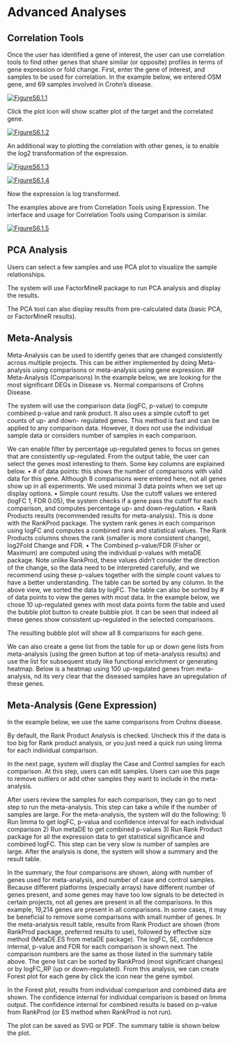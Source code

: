 #	Advanced Analyses
##	Correlation Tools
Once the user has identified a gene of interest, the user can use correlation tools to find other genes that share similar (or opposite) profiles in terms of gene expression or fold change.  First, enter the gene of interest, and samples to be used for correlation. In the example below, we entered OSM gene, and 69 samples involved in Crohn's disease.

[![FigureS6.1.1](https://interactivereport.github.io/OmicsView/tutorial/figures/FigureS6.1.1.jpg)](https://interactivereport.github.io/OmicsView/tutorial/figures/FigureS6.1.1.jpg)

Click the plot icon will show scatter plot of the target and the correlated gene. 

[![FigureS6.1.2](https://interactivereport.github.io/OmicsView/tutorial/figures/FigureS6.1.2.jpg)](https://interactivereport.github.io/OmicsView/tutorial/figures/FigureS6.1.2.jpg)

An additional way to plotting the correlation with other genes, is to enable the log2 transformation of the expression.

[![FigureS6.1.3](https://interactivereport.github.io/OmicsView/tutorial/figures/FigureS6.1.3.jpg)](https://interactivereport.github.io/OmicsView/tutorial/figures/FigureS6.1.3.jpg)

[![FigureS6.1.4](https://interactivereport.github.io/OmicsView/tutorial/figures/FigureS6.1.4.jpg)](https://interactivereport.github.io/OmicsView/tutorial/figures/FigureS6.1.4.jpg)

Now the expression is log transformed. 

The examples above are from Correlation Tools using Expression.  The interface and usage for Correlation Tools using Comparison is similar. 

[![FigureS6.1.5](https://interactivereport.github.io/OmicsView/tutorial/figures/FigureS6.1.5.jpg)](https://interactivereport.github.io/OmicsView/tutorial/figures/FigureS6.1.5.jpg)

## PCA Analysis
Users can select a few samples and use PCA plot to visualize the sample relationships.

The system will use FactorMineR package to run PCA analysis and display the results. 


The PCA tool can also display results from pre-calculated data (basic PCA, or FactorMineR results). 


## Meta-Analysis
Meta-Analysis can be used to identify genes that are changed consistently across multiple projects. This can be either implemented by doing Meta-analysis using comparisons or meta-analysis using gene expression.
## Meta-Analysis (Comparisons) 
In the example below, we are looking for the most significant DEGs in Disease vs. Normal comparisons of Crohns Disease.


The system will use the comparison data (logFC, p-value) to compute combined p-value and rank product.  It also uses a simple cutoff to get counts of up- and down- regulated genes. This method is fast and can be applied to any comparison data. However, it does not use the individual sample data or considers number of samples in each comparison.

We can enable filter by percentage up-regulated genes to focus on genes that are consistently up-regulated. 
From the output table, the user can select the genes most interesting to them. Some key columns are explained below. 
•	# of data points: this shows the number of comparisons with valid data for this gene. Although 8 comparisons were entered here, not all genes show up in all experiments. We used minimal 3 data points when we set up display options. 
•	Simple count results. Use the cutoff values we entered (logFC 1, FDR 0.05), the system checks if a gene pass the cutoff for each comparison, and computes percentage up- and down-regulation. 
•	Rank Products results (recommended results for meta-analysis). This is done with the RankProd package. The system rank genes in each comparison using logFC and computes a combined rank and statistical values. The Rank Products columns shows the rank (smaller is more consistent change), log2Fold Change and FDR. 
•	The Combined p-value/FDR (Fisher or Maximum) are computed using the individual p-values with metaDE package. Note unlike RankProd, these values didn’t consider the direction of the change, so the data need to be interpreted carefully, and we recommend using these p-values together with the simple count values to have a better understanding.
The table can be sorted by any column. In the above view, we sorted the data by logFC. The table can also be sorted by # of data points to view the genes with most data.  In the example below, we chose 10 up-regulated genes with most data points form the table and used the bubble plot button to create bubble plot. It can be seen that indeed all these genes show consistent up-regulated in the selected comparisons. 

The resulting bubble plot will show all 8 comparisons for each gene. 


We can also create a gene list from the table for up or down gene lists from meta-analysis (using the green button at top of meta-analysis results) and use the list for subsequent study like functional enrichment or generating heatmap. Below is a heatmap using 100 up-regulated genes from meta-analysis, nd its very clear that the diseased samples have an upregulation of these genes. 

## Meta-Analysis (Gene Expression)
In the example below, we use the same comparisons from Crohns disease. 

By default, the Rank Product Analysis is checked. Uncheck this if the data is too big for Rank product analysis, or you just need a quick run using limma for each individual comparison. 

In the next page, system will display the Case and Control samples for each comparison. At this step, users can edit samples.  Users can use this page to remove outliers or add other samples they want to include in the meta-analysis. 

After users review the samples for each comparison, they can go to next step to run the meta-analysis. This step can take a while if the number of samples are large.  For the meta-analysis, the system will do the following:
1)	Run limma to get logFC, p-valua and confidence interval for each individual comparison
2)	Run metaDE to get combined p-values
3)	Run Rank Product package for all the expression data to get statistical significance and combined logFC.  This step can be very slow is number of samples are large. 
After the analysis is done, the system will show a summary and the result table. 

In the summary, the four comparisons are shown, along with number of genes used for meta-analysis, and number of case and control samples. Because different platforms (especially arrays) have different number of genes present, and some genes may have too low signals to be detected in certain projects, not all genes are present in all the comparisons. In this example, 19,214 genes are present in all comparisons. In some cases, it may be beneficial to remove some comparisons with small number of genes.
In the meta-analysis result table, results from Rank Product are shown (from RankProd package, preferred results to use), followed by effective size method (MetaDE.ES from metaDE package). The logFC, SE, confidence internal, p-value and FDR for each comparison is shown next. The comparison numbers are the same as those listed in the summary table above.  The gene list can be sorted by RankProd (most significant changes) or by logFC_RP (up or down-regulated).
From this analysis, we can create Forest plot for each gene by click the icon near the gene symbol. 


In the Forest plot, results from individual comparison and combined data are shown. The confidence internal for individual comparison is based on limma output. The confidence internal for combined results is based on p-value from RankProd (or ES method when RankProd is not run).

The plot can be saved as SVG or PDF. The summary table is shown below the plot. 



